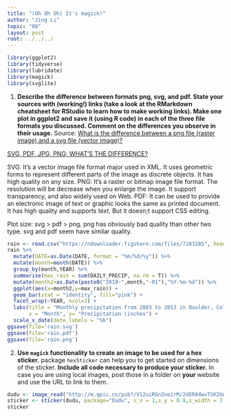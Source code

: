 ```yaml
---
title: "(Oh Oh Oh) It's magick!"
author: "Jing Li"
topic: "08"
layout: post
root: ../../../
---
```


```r
library(ggplot2)
library(tidyverse)
library(lubridate)
library(magick)
library(svglite)
```

1. **Describe the difference between formats png, svg, and pdf. State your sources with (working!) links (take a look at the RMarkdown cheatsheet for RStudio to learn how to make working links). Make one plot in ggplot2 and save it (using R code) in each of the three file formats you discussed. Comment on the differences you observe in their usage.**
Source: [What is the difference between a png file (raster image) and a svg file (vector image)?](http://asiapacific.anu.edu.au/mapsonline/faq/what-difference-between-png-file-raster-image-and-svg-file-vector-image)

[SVG, PDF, JPG, PNG; WHAT'S THE DIFFERENCE?](https://www.95visual.com/blog/svg-pdf-jpg-png-whats-the-difference)

SVG: It's a vector image file format major used in XML. It uses geometric forms to represent different parts of the image as discrete objects. It has high quality on any size.
PNG: It's a raster or bitmap image file format. The resolution will be decrease when you enlarge the image. It support transparency, and also widely used on Web.
PDF: It can be used to provide an electronic image of text or graphic looks the same as printed document. It has high quality and supports text. But it doesn;t support CSS editing.

Plot size: svg > pdf > png. png has obviously bad quality than other two type. svg and pdf seem have similar quality.

```r
rain <- read.csv("https://ndownloader.figshare.com/files/7283285", header = T, na.strings = 999.99)
rain %>% 
  mutate(DATE=as.Date(DATE, format = "%m/%d/%y")) %>%
  mutate(month=month(DATE)) %>%
  group_by(month,YEAR) %>%
  summarise(max_rain = sum(DAILY_PRECIP, na.rm = T)) %>%
  mutate(month2=as.Date(paste0("2019-",month,"-01"),"%Y-%m-%d")) %>%
  ggplot(aes(x=month2,y=max_rain)) +
  geom_bar(stat = "identity", fill="pink") + 
  facet_wrap(~YEAR, ncol=3) +
  labs(title = "Monthly precipitation from 2003 to 2013 in Boulder, Colorado",
       x = "Month", y= "Precipitation (inches") + 
  scale_x_date(date_labels = "%b")
ggsave(file='rain.svg')
ggsave(file='rain.pdf')
ggsave(file='rain.png')
```
 

2. **Use `magick` functionality to create an image to be used for a hex sticker.**  package `hexSticker` can help you to get started on dimensions of the sticker. **Include all code necessary to produce your sticker.** In case you are using local images, post those in a folder on **your** website and use the URL to link to them.

```r
dudu <- image_read("http://m.qpic.cn/psb?/V12uiRGn2noirM/2dER84wvTUK2UqCNExHcyV6ylLbV97OBUkEZduneAYU!/b/dLYAAAAAAAAA&bo=sgKYAwAAAAADBwk!&rf=viewer_4")
sticker <- sticker(dudu, package="Dudu", s_x = 1,s_y = 0.9,s_width = 2, s_height = 2, p_y = 0.2, h_fill = "lightskyblue")
sticker
```
